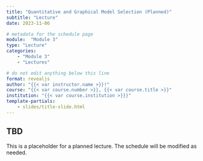 ```yaml
---
title: "Quantitative and Graphical Model Selection (Planned)"
subtitle: "Lecture"
date: 2023-11-06

# metadata for the schedule page
module:  "Module 3"
type: "Lecture"
categories:
    - "Module 3"
    - "Lectures"

# do not edit anything below this line
format: revealjs
author: "{{< var instructor.name >}}!"
course: "{{< var course.number >}}, {{< var course.title >}}"
institution: "{{< var course.institution >}}}"
template-partials:
    - slides/title-slide.html
---
```


## TBD

This is a placeholder for a planned lecture.
The schedule will be modified as needed.

